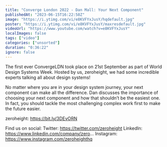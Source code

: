 ```yaml
---
title: "Converge London 2022 - Dan Mall: Your Next Component"
publishedAt: "2023-06-15T16:22:58Z"
image: "https://i.ytimg.com/vi/e8KVFYxJusY/hqdefault.jpg"
poster: "https://i.ytimg.com/vi/e8KVFYxJusY/maxresdefault.jpg"
videoUrl: "https://www.youtube.com/watch?v=e8KVFYxJusY"
localImages: false
tags: ["video"]
categories: ["unsorted"]
duration: "0:36:22"
ignore: false
---
```

The first ever ConvergeLDN took place on 21st September as part of World Design Systems Week. Hosted by us, zeroheight, we had some incredible experts talking all about design systems! 

No matter where you are in your design system journey, your next component can make all the difference. Dan discusses the importance of choosing your next component and how that shouldn’t be the easiest one. In fact, you should tackle the most challenging complex work first to make the future easier.

zeroheight: https://bit.ly/3DEvORN

Find us on social:
Twitter: https://twitter.com/zeroheight
LinkedIn: https://www.linkedin.com/company/zero...
Instagram: https://www.instagram.com/zeroheighthq
